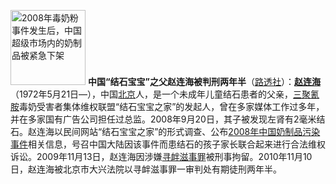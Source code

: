[[File:2008 Chinese milk scandal - empty milk shelves.jpg|120px|left|2008年毒奶粉事件发生后，中国超级市场内的奶制品被紧急下架]]
'''中国“结石宝宝”之父赵连海被判刑两年半'''（[http://cn.reuters.com/article/chinaNews/idCNnCN142328120101110 路透社]）：'''[[赵连海]]'''（1972年5月21日—），中国[[北京]]人，是一个未成年儿童结石患者的父亲，[[三聚氰胺]]毒奶受害者集体维权联盟“结石宝宝之家”的发起人，曾在多家媒体工作过多年，并在多家国有广告公司担任过总监。2008年9月20日，其子被发现左肾有2毫米结石。赵连海以民间网站“结石宝宝之家”的形式调查、公布[[2008年中国奶制品污染事件]]相关信息，号召中国大陆因该事件而患结石的孩子家长联合起来进行合法维权诉讼。2009年11月13日，赵连海因涉嫌[[寻衅滋事罪]]被刑事拘留。2010年11月10日，赵连海被北京市大兴法院以寻衅滋事罪一审判处有期徒刑两年半。